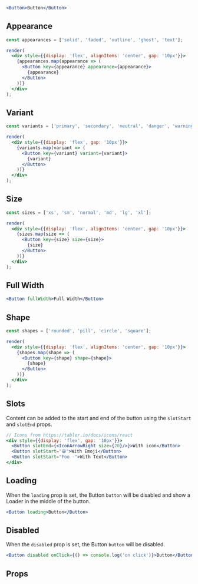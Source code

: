 ```jsx live
<Button>Button</Button>
```

## Appearance

```jsx live noInline
const appearances = ['solid', 'faded', 'outline', 'ghost', 'text'];

render(
  <div style={{display: 'flex', alignItems: 'center', gap: '10px'}}>
    {appearances.map(appearance => (
      <Button key={appearance} appearance={appearance}>
        {appearance}
      </Button>
    ))}
  </div>
);
```

## Variant

```jsx live noInline
const variants = ['primary', 'secondary', 'neutral', 'danger', 'warning', 'success', 'dark', 'light'];

render(
  <div style={{display: 'flex', gap: '10px'}}>
    {variants.map(variant => (
      <Button key={variant} variant={variant}>
        {variant}
      </Button>
    ))}
  </div>
);
```

## Size

```jsx live noInline
const sizes = ['xs', 'sm', 'normal', 'md', 'lg', 'xl'];

render(
  <div style={{display: 'flex', alignItems: 'center', gap: '10px'}}>
    {sizes.map(size => (
      <Button key={size} size={size}>
        {size}
      </Button>
    ))}
  </div>
);
```

## Full Width

```jsx live
<Button fullWidth>Full Width</Button>
```

## Shape

```jsx live noInline
const shapes = ['rounded', 'pill', 'circle', 'square'];

render(
  <div style={{display: 'flex', alignItems: 'center', gap: '10px'}}>
    {shapes.map(shape => (
      <Button key={shape} shape={shape}>
        {shape}
      </Button>
    ))}
  </div>
);
```

## Slots

Content can be added to the start and end of the button using the `slotStart` and `slotEnd` props.

```jsx live
// Icons from https://tabler.io/docs/icons/react
<div style={{display: 'flex', gap: '10px'}}>
  <Button slotEnd={<IconArrowRight size={20}/>}>With icon</Button>
  <Button slotStart="😀">With Emoji</Button>
  <Button slotStart="Foo -">With Text</Button>
</div>
```

## Loading

When the `loading` prop is set, the Button `button` will be disabled and show a Loader in the middle of the button.

```jsx live
<Button loading>Button</Button>
```

## Disabled

When the `disabled` prop is set, the Button `button` will be disabled.

```jsx live
<Button disabled onClick={() => console.log('on click')}>Button</Button>
```

## Props

<PropsTable name="Button" />
